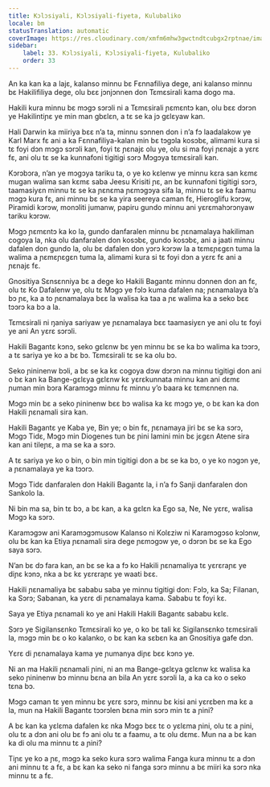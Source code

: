 ```yaml
---
title: Kɔlɔsiyali, Kɔlɔsiyali-fiyeta, Kulubaliko
locale: bm
statusTranslation: automatic
coverImage: https://res.cloudinary.com/xmfm6mhw3gwctndtcubgx2rptnae/image/upload/v1740337243/small_cover_educacion_fundamental_a051170f1c.webp
sidebar:
    label: 33. Kɔlɔsiyali, Kɔlɔsiyali-fiyeta, Kulubaliko
    order: 33
---
```

An ka kan ka a lajɛ, kalanso minnu bɛ Fɛnnafiliya dege, ani kalanso minnu bɛ Hakilifiliya dege, olu bɛɛ jɔnjɔnnen don Tɛmɛsirali kama dogo ma.

Hakili kura minnu bɛ mɔgɔ sɔrɔli ni a Tɛmɛsirali ɲɛmɛntɔ kan, olu bɛɛ dɔrɔn ye Hakilintiɲɛ ye min man gbɛlɛn, a tɛ se ka jɔ gɛlɛyaw kan.

Hali Darwin ka miiriya bɛɛ n’a ta, minnu sɔnnen don i n’a fɔ laadalakow ye Karl Marx fɛ ani a ka Fɛnnafiliya-kalan min bɛ tɔgɔla kosɔbɛ, alimami kura si tɛ foyi dɔn mɔgɔ sɔrɔli kan, foyi tɛ ɲɛnajɛ olu ye, olu si ma foyi ɲɛnajɛ a yɛrɛ fɛ, ani olu tɛ se ka kunnafoni tigitigi sɔrɔ Mɔgɔya tɛmɛsirali kan.

Kɔrɔbɔra, n’an ye mɔgɔya tariku ta, o ye ko kɛlenw ye minnu kɛra san kɛmɛ mugan walima san kɛmɛ saba Jeesu Krisiti ɲɛ, an bɛ kunnafoni tigitigi sɔrɔ, taamasiyɛn minnu tɛ se ka ɲɛnɛma ɲɛmɔgɔya sifa la, minnu tɛ se ka faamu mɔgɔ kura fɛ, ani minnu bɛ se ka yira seereya caman fɛ, Hieroglifu kɔrɔw, Piramidi kɔrɔw, monɔliti jumanw, papiru gundo minnu ani yɛrɛmahɔrɔnyaw tariku kɔrɔw.

Mɔgɔ ɲɛmɛntɔ ka ko la, gundo danfaralen minnu bɛ ɲɛnamalaya hakiliman cogoya la, nka olu danfaralen don kosɔbɛ, gundo kosɔbɛ, ani a jaati minnu dafalen don gundo la, olu bɛ dafalen don yɔrɔ kɔrɔw la a tɛmɛɲɛgɛn tuma la walima a ɲɛmɛɲɛgɛn tuma la, alimami kura si tɛ foyi dɔn a yɛrɛ fɛ ani a ɲɛnajɛ fɛ.

Gnositiya Sɛnsɛnniya bɛ a dege ko Hakili Bagantɛ minnu dɔnnen don an fɛ, olu tɛ Ko Dafalenw ye, olu tɛ Mɔgɔ ye fɔlɔ kuma dafalen na; ɲɛnamalaya b’a bɔ ɲɛ, ka a to ɲɛnamalaya bɛɛ la walisa ka taa a ɲɛ walima ka a seko bɛɛ tɔɔrɔ ka bɔ a la.

Tɛmɛsirali ni ŋaniya sariyaw ye ɲɛnamalaya bɛɛ taamasiyɛn ye ani olu tɛ foyi ye ani An yɛrɛ sɔrɔli.

Hakili Bagantɛ kɔnɔ, seko gɛlɛnw bɛ yen minnu bɛ se ka bɔ walima ka tɔɔrɔ, a tɛ sariya ye ko a bɛ bɔ. Tɛmɛsirali tɛ se ka olu bɔ.

Seko ɲininenw bɔli, a bɛ se ka kɛ cogoya dɔw dɔrɔn na minnu tigitigi don ani o bɛ kan ka Bange-gɛlɛya gɛlɛnw kɛ yɛrɛkunnata minnu kan ani dɛmɛ ɲuman min bɔra Karamɔgɔ minnu fɛ minnu y’o baara kɛ tɛmɛnnen na.

Mɔgɔ min bɛ a seko ɲininenw bɛɛ bɔ walisa ka kɛ mɔgɔ ye, o bɛ kan ka don Hakili ɲɛnamali sira kan.

Hakili Bagantɛ ye Kaba ye, Bin ye; o bin fɛ, ɲɛnamaya jiri bɛ se ka sɔrɔ, Mɔgɔ Tidɛ, Mɔgɔ min Diogenes tun bɛ ɲini lamini min bɛ jɛgɛn Atene sira kan ani tileɲɛ, a ma se ka a sɔrɔ.

A tɛ sariya ye ko o bin, o bin min tigitigi don a bɛ se ka bɔ, o ye ko nɔgɔn ye, a ɲɛnamalaya ye ka tɔɔrɔ.

Mɔgɔ Tidɛ danfaralen don Hakili Bagantɛ la, i n’a fɔ Sanji danfaralen don Sankolo la.

Ni bin ma sa, bin tɛ bɔ, a bɛ kan, a ka gɛlɛn ka Ego sa, Ne, Ne yɛrɛ, walisa Mɔgɔ ka sɔrɔ.

Karamɔgɔw ani Karamɔgɔmusow Kalanso ni Kolɛziw ni Karamɔgɔso kɔlɔnw, olu bɛ kan ka Etiya ɲɛnamali sira dege ɲɛmɔgɔw ye, o dɔrɔn bɛ se ka Ego saya sɔrɔ.

N’an bɛ dɔ fara kan, an bɛ se ka a fɔ ko Hakili ɲɛnamaliya tɛ yɛrɛraɲɛ ye diɲɛ kɔnɔ, nka a bɛ kɛ yɛrɛraɲɛ ye waati bɛɛ.

Hakili ɲɛnamaliya bɛ sababu saba ye minnu tigitigi don: Fɔlɔ, ka Sa; Filanan, ka Sɔrɔ; Sabanan, ka yɛrɛ di ɲɛnamalaya kama. Sababu tɛ foyi kɛ.

Saya ye Etiya ɲɛnamali ko ye ani Hakili Hakili Bagantɛ sababu kɛlɛ.

Sɔrɔ ye Sigilansɛnko Tɛmɛsirali ko ye, o ko bɛ tali kɛ Sigilansɛnko tɛmɛsirali la, mɔgɔ min bɛ o ko kalanko, o bɛ kan ka sɛbɛn ka an Gnositiya gafe dɔn.

Yɛrɛ di ɲɛnamalaya kama ye ɲumanya diɲɛ bɛɛ kɔnɔ ye.

Ni an ma Hakili ɲɛnamali ɲini, ni an ma Bange-gɛlɛya gɛlɛnw kɛ walisa ka seko ɲininenw bɔ minnu bɛna an bila An yɛrɛ sɔrɔli la, a ka ca ko o seko tɛna bɔ.

Mɔgɔ caman tɛ yen minnu bɛ yɛrɛ sɔrɔ, minnu bɛ kisi ani yɛrɛben ma kɛ a la, mun na Hakili Bagantɛ tɔɔrɔlen bɛna min sɔrɔ min tɛ a ɲini?

A bɛ kan ka yɛlɛma dafalen kɛ nka Mɔgɔ bɛɛ tɛ o yɛlɛma ɲini, olu tɛ a ɲini, olu tɛ a dɔn ani olu bɛ fɔ ani olu tɛ a faamu, a tɛ olu dɛmɛ. Mun na a bɛ kan ka di olu ma minnu tɛ a ɲini?

Tiɲɛ ye ko a ɲɛ, mɔgɔ ka seko kura sɔrɔ walima Fanga kura minnu tɛ a dɔn ani minnu tɛ a fɛ, a bɛ kan ka seko ni fanga sɔrɔ minnu a bɛ miiri ka sɔrɔ nka minnu tɛ a fɛ.


